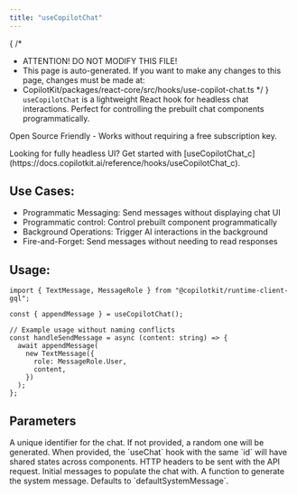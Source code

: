 ```yaml
---
title: "useCopilotChat"
---
```


{
 /*
  * ATTENTION! DO NOT MODIFY THIS FILE!
  * This page is auto-generated. If you want to make any changes to this page, changes must be made at:
  * CopilotKit/packages/react-core/src/hooks/use-copilot-chat.ts
  */
}
`useCopilotChat` is a lightweight React hook for headless chat interactions.
Perfect for controlling the prebuilt chat components programmatically.
 
Open Source Friendly - Works without requiring a free subscription key.

<Callout>
Looking for fully headless UI? Get started with [useCopilotChat_c](https://docs.copilotkit.ai/reference/hooks/useCopilotChat_c).
</Callout>
 
## Use Cases:
 
- Programmatic Messaging: Send messages without displaying chat UI
- Programmatic control: Control prebuilt component programmatically
- Background Operations: Trigger AI interactions in the background
- Fire-and-Forget: Send messages without needing to read responses
 
## Usage:
 
```tsx
import { TextMessage, MessageRole } from "@copilotkit/runtime-client-gql";

const { appendMessage } = useCopilotChat();

// Example usage without naming conflicts
const handleSendMessage = async (content: string) => {
  await appendMessage(
    new TextMessage({
      role: MessageRole.User,
      content,
    })
  );
};
```

## Parameters

<PropertyReference name="id" type="string"  > 
A unique identifier for the chat. If not provided, a random one will be
  generated. When provided, the `useChat` hook with the same `id` will
  have shared states across components.
</PropertyReference>

<PropertyReference name="headers" type="Record<string, string> | Headers"  > 
HTTP headers to be sent with the API request.
</PropertyReference>

<PropertyReference name="initialMessages" type="Message[]"  > 
Initial messages to populate the chat with.
</PropertyReference>

<PropertyReference name="makeSystemMessage" type="SystemMessageFunction"  > 
A function to generate the system message. Defaults to `defaultSystemMessage`.
</PropertyReference>

